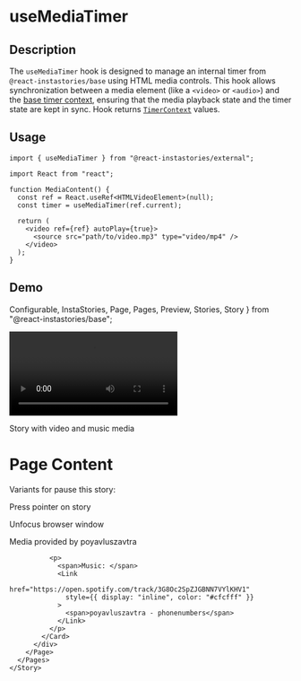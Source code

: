 # useMediaTimer

## Description

The `useMediaTimer` hook is designed to manage an internal timer from `@react-instastories/base` using HTML media controls.
This hook allows synchronization between a media element (like a `<video>` or `<audio>`) and the [base timer context](/docs/base/contexts/timer), ensuring that the media playback state and the timer state are kept in sync.
Hook returns [`TimerContext`](/docs/base/contexts/timer) values.

## Usage

```tsx copy
import { useMediaTimer } from "@react-instastories/external";

import React from "react";

function MediaContent() {
  const ref = React.useRef<HTMLVideoElement>(null);
  const timer = useMediaTimer(ref.current);

  return (
    <video ref={ref} autoPlay={true}>
      <source src="path/to/video.mp3" type="video/mp4" />
    </video>
  );
}
```

## Demo

  Configurable,
  InstaStories,
  Page,
  Pages,
  Preview,
  Stories,
  Story
} from "@react-instastories/base";




<InstaStories>
  <Configurable.Container>
    <Configurable.Viewer events={[Events.Mount.AutoClose, Events.Focus.Timer]}>
      <Controls.Viewer.Background />
      <Controls.Viewer.Close />
    </Configurable.Viewer>
    <Configurable.Story events={[Events.Pointer.Timer]}>
      <Controls.Indicator interactive threshold={1000} />
    </Configurable.Story>
  </Configurable.Container>
  <Stories>
    <Story>
      <Preview>
        <video>
          <source src={getSourceByBasePath("/docs/video.webm")} type="video/webm" />
        </video>
        <p>Story with video and music media</p>
      </Preview>
      <Pages>
        <Page>
          <MediaContent src={getSourceByBasePath("/docs/video.webm")} />
          <div style={{ width: "100%" }}>
            <h1>Page Content</h1>
            <p>Variants for pause this story:</p>
            <p>Press pointer on story</p>
            <p>Unfocus browser window</p>
            <Card>
              <p>
                <span>Media provided by </span>
                <Link
                  href="https://open.spotify.com/artist/6qhpjoy6wFdgWIYFMwjZvU"
                  style={{ display: "inline", color: "#cfcfff" }}
                >
                  <span>poyavluszavtra</span>
                </Link>
              </p>

              <p>
                <span>Music: </span>
                <Link
                  href="https://open.spotify.com/track/3G8Oc2SpZJGBNN7VYlKHV1"
                  style={{ display: "inline", color: "#cfcfff" }}
                >
                  <span>poyavluszavtra - phonenumbers</span>
                </Link>
              </p>
            </Card>
          </div>
        </Page>
      </Pages>
    </Story>

  </Stories>
</InstaStories>
